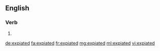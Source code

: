 ==English==

===Verb===
{{head|en}}

# {{en-past of|expiate}}

[[de:expiated]]
[[fa:expiated]]
[[fr:expiated]]
[[mg:expiated]]
[[ml:expiated]]
[[vi:expiated]]